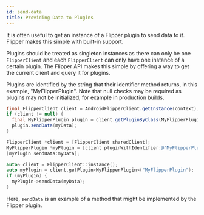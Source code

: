 ```yaml
---
id: send-data
title: Providing Data to Plugins
---
```


It is often useful to get an instance of a Flipper plugin to send data to it. Flipper makes this simple with built-in support.

Plugins should be treated as singleton instances as there can only be one `FlipperClient` and each `FlipperClient` can only have one instance of a certain plugin. The Flipper API makes this simple by offering a way to get the current client and query it for plugins.

Plugins are identified by the string that their identifier method returns, in this example, "MyFlipperPlugin". Note that null checks may be required as plugins may not be initialized, for example in production builds.


<!--DOCUSAURUS_CODE_TABS-->
<!--Android-->
```java
final FlipperClient client = AndroidFlipperClient.getInstance(context);
if (client != null) {
  final MyFlipperPlugin plugin = client.getPluginByClass(MyFlipperPlugin.class);
  plugin.sendData(myData);
}
```
<!--iOS-->
```objective-c
FlipperClient *client = [FlipperClient sharedClient];
MyFlipperPlugin *myPlugin = [client pluginWithIdentifier:@"MyFlipperPlugin"];
[myPlugin sendData:myData];
```
<!--C++-->
```c++
auto& client = FlipperClient::instance();
auto myPlugin = client.getPlugin<MyFlipperPlugin>("MyFlipperPlugin");
if (myPlugin) {
  myPlugin->sendData(myData);
}
```
<!--END_DOCUSAURUS_CODE_TABS-->


Here, `sendData` is an example of a method that might be implemented by the Flipper plugin.
